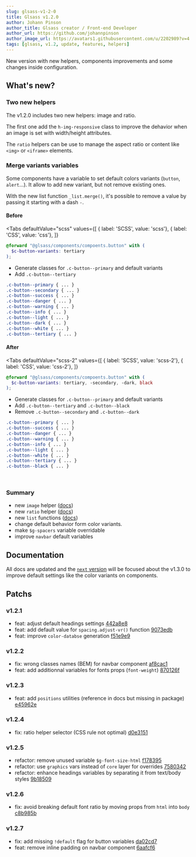 ```yaml
---
slug: glsass-v1-2-0
title: Glsass v1.2.0
author: Johann Pinson
author_title: Glsass creator / Front-end Developer
author_url: https://github.com/johannpinson
author_image_url: https://avatars1.githubusercontent.com/u/2202989?v=4
tags: [glsass, v1.2, update, features, helpers]
---
```



New version with new helpers, components improvements and some changes inside
configuration.

<!--truncate-->

## What's new?

### Two new helpers

The v1.2.0 includes two new helpers: image and ratio.

The first one add the `h-img-responsive` class to improve the dehavior when an
image is set with width/height attributes.

The `ratio` helpers can be use to manage the aspect ratio or content like
`<img>` or `<iframe>` elements.

### Merge variants variables

Some components have a variable to set default colors variants (`button`,
`alert`...). It allow to add new variant, but not remove existing ones.

With the new list function `_list.merge()`, it's possible to remove a value by
passing it starting with a dash `-`.

#### Before

<Tabs defaultValue="scss"
values={[
  { label: 'SCSS', value: 'scss'},
  { label: 'CSS', value: 'css'},
]}
>
<TabItem value="scss">

```scss
@forward "@glsass/components/compoents.button" with (
  $c-button-variants: tertiary
);
```

</TabItem>
<TabItem value="css">

- Generate classes for `.c-button--primary` and default variants
- Add `.c-button--tertiary`

<!-- prettier-ignore-start -->
```css
.c-button--primary { ... }
.c-button--secondary { ... }
.c-button--success { ... }
.c-button--danger { ... }
.c-button--warning { ... }
.c-button--info { ... }
.c-button--light { ... }
.c-button--dark { ... }
.c-button--white { ... }
.c-button--tertiary { ... }
```
<!-- prettier-ignore-end -->

</TabItem>
</Tabs>

#### After

<Tabs defaultValue="scss-2"
values={[
  { label: 'SCSS', value: 'scss-2'},
  { label: 'CSS', value: 'css-2'},
]}
>
<TabItem value="scss-2">

```scss
@forward "@glsass/components/compoents.button" with (
  $c-button-variants: tertiary, -secondary, -dark, black
);
```

</TabItem>
<TabItem value="css-2">

- Generate classes for `.c-button--primary` and default variants
- Add `.c-button--tertiary` and `.c-button--black`
- Remove `.c-button--secondary` and `.c-button--dark`

<!-- prettier-ignore-start -->
```css
.c-button--primary { ... }
.c-button--success { ... }
.c-button--danger { ... }
.c-button--warning { ... }
.c-button--info { ... }
.c-button--light { ... }
.c-button--white { ... }
.c-button--tertiary { ... }
.c-button--black { ... }
```
<!-- prettier-ignore-end -->

</TabItem>
</Tabs>

<br />

### Summary

- new `image` helper ([docs](/docs/helpers/image))
- new `ratio` helper ([docs](/docs/helpers/ratio))
- new `list` functions ([docs](/docs/tools/list))
- change default behavior form color variants.
- make `$g-spacers` variable overridable
- improve `navbar` default variables

## Documentation

All docs are updated and the [`next` version](/versions) will be focused about
the v1.3.0 to improve default settings like the color variants on components.

## Patchs

### v1.2.1

- feat: adjust default headings settings
  [442a8e8](https://github.com/johannpinson/glsass/commit/442a8e84195f078213569cd2da4db96b787d552e)
- feat: add default value for `spacing.adjust-vr()` function
  [9073edb](https://github.com/johannpinson/glsass/commit/9073edb3df570828c057e94f7ab2684be0af7b88)
- feat: improve `color-databse` generation
  [f51e9e9](https://github.com/johannpinson/glsass/commit/f51e9e94f827315dea3b25484bb33b2a4f4ead0c)

### v1.2.2

- fix: wrong classes names (BEM) for navbar component
  [af8cac1](https://github.com/johannpinson/glsass/commit/af8cac1c84f71086aa34840a5ab700dc71a0197a)
- feat: add additionnal variables for fonts props (`font-weight`)
  [870126f](https://github.com/johannpinson/glsass/commit/870126f4a4259d8088028470ebbdf3befe1fa1c0)

### v1.2.3

- feat: add `positions` utilities (reference in docs but missing in package)
  [e45962e](https://github.com/johannpinson/glsass/commit/e45962e2f5e4f7d43d78348f568befc00f6ee476)

### v1.2.4

- fix: ratio helper selector (CSS rule not optimal)
  [d0e3151](https://github.com/johannpinson/glsass/commit/d0e315182f2a815f76063efeadb92ee5c348c3bc)

### v1.2.5

- refactor: remove unused variable `$g-font-size-html`
  [f178395](https://github.com/johannpinson/glsass/commit/f1783958e0d7ad284b6a836c8f6ac8c5741d61c6)
- refactor: use `graphics` vars instead of `core` layer for overrides
  [7580342](https://github.com/johannpinson/glsass/commit/758034206fd99f2fa50eed66c40cdf9a7ffb5143)
- refactor: enhance headings variables by separating it from text/body styles
  [9b18509](https://github.com/johannpinson/glsass/commit/9b18509250465d784e4703a2eeaa2b4683d8db44)

### v1.2.6

- fix: avoid breaking default font ratio by moving props from `html` into `body`
  [c8b985b](https://github.com/johannpinson/glsass/commit/c8b985bfd2208d33b6a5739316a1462eded50c19)

### v1.2.7

- fix: add missing `!default` flag for button variables
  [da02cd7](https://github.com/johannpinson/glsass/commit/da02cd7a67dbf026eefd3df700965fab93c3abed)
- feat: remove inline padding on navbar component
  [6aafcf6](https://github.com/johannpinson/glsass/commit/6aafcf6c568823ac34ef9826db446bec0df01900)

